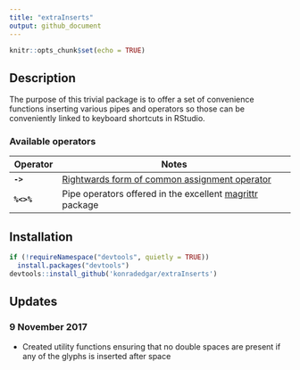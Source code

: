 ```yaml
---
title: "extraInserts"
output: github_document
---
```


```r
knitr::opts_chunk$set(echo = TRUE)
```

## Description

The purpose of this trivial package is to offer a set of convenience functions inserting various pipes and operators so those can be conveniently linked to keyboard shortcuts in RStudio.

### Available operators

| Operator      | Notes                                                         |
| ------------- | ------------------------------------------------------------- |
| **`->`**      | [Rightwards form of common assignment operator][1]            |
| **`%<>%`**    | Pipe operators offered in the excellent [magrittr][2] package |

## Installation

```r
if (!requireNamespace("devtools", quietly = TRUE))
  install.packages("devtools")
devtools::install_github('konradedgar/extraInserts')
```

## Updates

### 9 November 2017
 - Created utility functions ensuring that no double spaces are present if any of the glyphs is inserted after space 

[1]: https://stat.ethz.ch/R-manual/R-devel/library/base/html/assignOps.html
[2]: https://cran.r-project.org/web/packages/magrittr/vignettes/magrittr.html 
